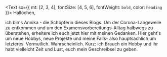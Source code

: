<Text sx={{ mt: [2, 3, 4], fontSize: [4, 5, 6], fontWeight: `bold`, color: `heading` }}>
  Hallöchen,
</Text>

ich bin's Annika - die Schöpferin dieses Blogs. Um der Corona-Langeweile zu
entkommen und um den Examensvorbereitungs-Alltag halbwegs zu überstehen, erheitere ich euch jetzt
hier mit meinen Gedanken.
Hier geht's um neue Hobbys, neue Projekte und meine Fails- also hauptsächlich um letzteres.
Vermutlich. Wahrscheinlich. Kurz: ich Brauch ein Hobby und ihr habt vielleicht Zeit und
Lust, euch mein Geschreibsel zu geben.
